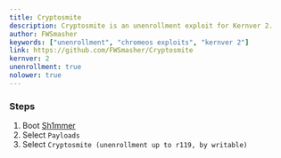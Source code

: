 ```yaml
---
title: Cryptosmite
description: Cryptosmite is an unenrollment exploit for Kernver 2.
author: FWSmasher
keywords: ["unenrollment", "chromeos exploits", "kernver 2"]
link: https://github.com/FWSmasher/Cryptosmite
kernver: 2
unenrollment: true
nolower: true
---
```



<PageHeader title={frontmatter.title} description={frontmatter.description} author={frontmatter.author} link={frontmatter.link} kernver={frontmatter.kernver} nolower={frontmatter.nolower}/>

### Steps
1. Boot [Sh1mmer](/kajigs/sh1mmer#booting)
2. Select `Payloads`
3. Select `Cryptosmite (unenrollment up to r119, by writable)`
